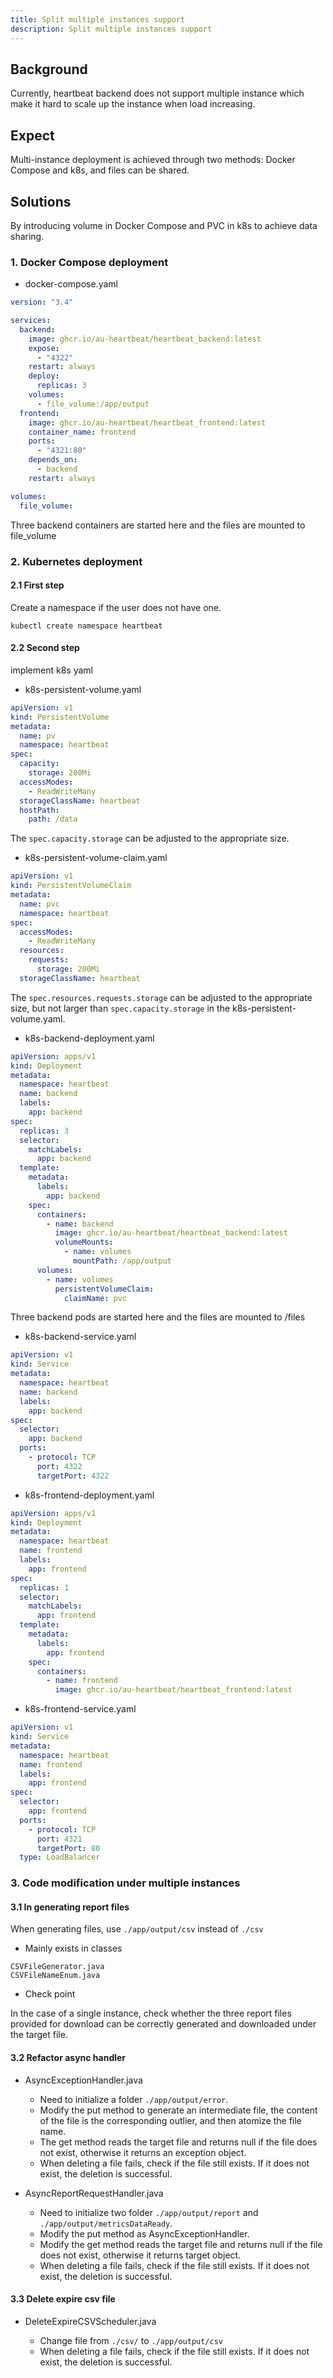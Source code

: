 ```yaml
---
title: Split multiple instances support
description: Split multiple instances support
---
```


## Background

Currently, heartbeat backend does not support multiple instance which make it hard to scale up the instance when load increasing.

## Expect

Multi-instance deployment is achieved through two methods: Docker Compose and k8s, and files can be shared.

## Solutions

By introducing volume in Docker Compose and PVC in k8s to achieve data sharing.

### 1. Docker Compose deployment

- docker-compose.yaml

```yaml
version: "3.4"

services:
  backend:
    image: ghcr.io/au-heartbeat/heartbeat_backend:latest
    expose:
      - "4322"
    restart: always
    deploy:
      replicas: 3
    volumes:
      - file_volume:/app/output
  frontend:
    image: ghcr.io/au-heartbeat/heartbeat_frontend:latest
    container_name: frontend
    ports:
      - "4321:80"
    depends_on:
      - backend
    restart: always

volumes:
  file_volume:
```

Three backend containers are started here and the files are mounted to file_volume

### 2. Kubernetes deployment

#### 2.1 First step

Create a namespace if the user does not have one.

```shell
kubectl create namespace heartbeat
```

#### 2.2 Second step

implement k8s yaml

- k8s-persistent-volume.yaml

```yaml
apiVersion: v1
kind: PersistentVolume
metadata:
  name: pv
  namespace: heartbeat
spec:
  capacity:
    storage: 200Mi
  accessModes:
    - ReadWriteMany
  storageClassName: heartbeat
  hostPath:
    path: /data
```

The `spec.capacity.storage` can be adjusted to the appropriate size.

- k8s-persistent-volume-claim.yaml

```yaml
apiVersion: v1
kind: PersistentVolumeClaim
metadata:
  name: pvc
  namespace: heartbeat
spec:
  accessModes:
    - ReadWriteMany
  resources:
    requests:
      storage: 200Mi
  storageClassName: heartbeat
```

The `spec.resources.requests.storage` can be adjusted to the appropriate size, but not larger than `spec.capacity.storage` in the k8s-persistent-volume.yaml.

- k8s-backend-deployment.yaml

```yaml
apiVersion: apps/v1
kind: Deployment
metadata:
  namespace: heartbeat
  name: backend
  labels:
    app: backend
spec:
  replicas: 3
  selector:
    matchLabels:
      app: backend
  template:
    metadata:
      labels:
        app: backend
    spec:
      containers:
        - name: backend
          image: ghcr.io/au-heartbeat/heartbeat_backend:latest
          volumeMounts:
            - name: volumes
              mountPath: /app/output
      volumes:
        - name: volumes
          persistentVolumeClaim:
            claimName: pvc
```

Three backend pods are started here and the files are mounted to /files

- k8s-backend-service.yaml

```yaml
apiVersion: v1
kind: Service
metadata:
  namespace: heartbeat
  name: backend
  labels:
    app: backend
spec:
  selector:
    app: backend
  ports:
    - protocol: TCP
      port: 4322
      targetPort: 4322
```

- k8s-frontend-deployment.yaml

```yaml
apiVersion: apps/v1
kind: Deployment
metadata:
  namespace: heartbeat
  name: frontend
  labels:
    app: frontend
spec:
  replicas: 1
  selector:
    matchLabels:
      app: frontend
  template:
    metadata:
      labels:
        app: frontend
    spec:
      containers:
        - name: frontend
          image: ghcr.io/au-heartbeat/heartbeat_frontend:latest
```

- k8s-frontend-service.yaml

```yaml
apiVersion: v1
kind: Service
metadata:
  namespace: heartbeat
  name: frontend
  labels:
    app: frontend
spec:
  selector:
    app: frontend
  ports:
    - protocol: TCP
      port: 4321
      targetPort: 80
  type: LoadBalancer
```

### 3. Code modification under multiple instances

#### 3.1 In generating report files

When generating files, use `./app/output/csv` instead of `./csv`

- Mainly exists in classes

```
CSVFileGenerator.java
CSVFileNameEnum.java
```

- Check point

In the case of a single instance, check whether the three report files provided for download can be correctly generated and downloaded under the target file.

#### 3.2 Refactor async handler

- AsyncExceptionHandler.java

  - Need to initialize a folder `./app/output/error`.
  - Modify the put method to generate an intermediate file, the content of the file is the corresponding outlier, and then atomize the file name.
  - The get method reads the target file and returns null if the file does not exist, otherwise it returns an exception object.
  - When deleting a file fails, check if the file still exists. If it does not exist, the deletion is successful.

- AsyncReportRequestHandler.java

  - Need to initialize two folder `./app/output/report` and `./app/output/metricsDataReady`.
  - Modify the put method as AsyncExceptionHandler.
  - Modify the get method reads the target file and returns null if the file does not exist, otherwise it returns target object.
  - When deleting a file fails, check if the file still exists. If it does not exist, the deletion is successful.

#### 3.3 Delete expire csv file

- DeleteExpireCSVScheduler.java

  - Change file from `./csv/` to `./app/output/csv`
  - When deleting a file fails, check if the file still exists. If it does not exist, the deletion is successful.
